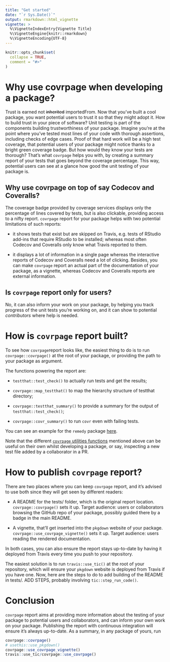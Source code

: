 ```yaml
---
title: "Get started"
date: "`r Sys.Date()`"
output: rmarkdown::html_vignette
vignette: >
  %\VignetteIndexEntry{Vignette Title}
  %\VignetteEngine{knitr::rmarkdown}
  %\VignetteEncoding{UTF-8}
---
```


```r
knitr::opts_chunk$set(
  collapse = TRUE,
  comment = "#>"
)
```

# Why use covrpage when developing a package?

Trust is earned not ~~inherited~~ importedFrom. Now that you've built a cool package, you want potential users to trust it so that they might adopt it. How to build trust in your piece of software? Unit testing is part of the components building trustworthiness of your package. Imagine you're at the point where you've tested most lines of your code with thorough assertions, including checks of edge cases. Proof of that hard work will be a high test coverage, that potential users of your package might notice thanks to a bright green coverage badge. But how would they know your tests are thorough? That's what `covrpage` helps you with, by creating a summary report of your tests that goes beyond the coverage percentage. This way, potential users can see at a glance how good the unit testing of your package is.

## Why use covrpage on top of say Codecov and Coveralls?

The coverage badge provided by coverage services displays only the percentage of lines covered by tests, but is also clickable, providing access to a nifty report. `covrpage` report for your package helps with two potential limitations of such reports:

* it shows tests that exist but are skipped on Travis, e.g. tests of RStudio add-ins that require RStudio to be installed; whereas most often Codecov and Coveralls only know what Travis reported to them.

* it displays a lot of information in a single page whereas the interactive reports of Codecov and Coveralls need a lot of clicking. Besides, you can make `covrpage` report an actual part of the documentation of your package, as a vignette, whereas Codecov and Coveralls reports are external information.

## Is `covrpage` report only for users?

No, it can also inform your work on your package, by helping you track progress of the unit tests you're working on, and it can show to potential _contributors_ where help is needed.

# How is `covrpage` report built?

To see how `covrpage`report looks like, the easiest thing to do is to run `covrpage::covrpage()` at the root of your package, or providing the path to your package as argument. 

The functions powering the report are:

* `testthat::test_check()` to actually run tests and get the results;

* `covrpage::map_testthat()` to map the hierarchy structure of testthat directory;

* `covrpage::testthat_summary()` to provide a summary for the output of `testthat::test_check()`;

* `covrpage::covr_summary()` to run `covr` even with failing tests.

You can see an example for the `remedy` package [here](https://github.com/ThinkR-open/remedy/tree/master/tests#tests-and-coverage). <!-- When it exists point to the vignette explaining how to read and interpret the report. -->

Note that the different [`covrpage` utilities functions](https://yonicd.github.io/covrpage/reference/index.html#section-covrpage-utilities) mentioned above can be useful on their own whilst developing a package, or say, inspecting a new test file added by a collaborator in a PR.


# How to publish `covrpage` report?

There are two places where you can keep `covrpage` report, and it's advised to use both since they will get seen by different readers:

* A README for the tests/ folder, which is the original report location. `covrpage::covrpage()` sets it up. Target audience: users or collaborators browsing the GitHub repo of your package, possibly guided there by a badge in the main README.

* A vignette, that'll get inserted into the `pkgdown` website of your package. `covrpage::use_covrpage_vignette()` sets it up. Target audience: users reading the rendered documentation.

In both cases, you can also ensure the report stays up-to-date by having it deployed from Travis every time you push to your repository.

The easiest solution is to run `travis::use_tic()` at the root of your repository, which will ensure your `pkgdown` website is deployed from Travis if you have one. Now, here are the steps to do to add building of the README in tests/. ADD STEPS, probably involving `tic::step_run_code()`.

<!-- GHE stuff to be written by Jonathan. 

Or point to CI vignette? I think it's better if the guidance can be summarized in a few lines here, except for maybe GHE that could go in an "advanced CI settings" vignette (current CI vignette).-->

# Conclusion

`covrpage` report aims at providing more information about the testing of your package to potential users and collaborators, and can inform your own work on your package. Publishing the report with continuous integration will ensure it's always up-to-date. As a summary, in any package of yours, run <!-- having a summary would be nice. -->

```r
covrpage::covrpage()
# usethis::use_pkgdown()
covrpage::use_covrpage_vignette()
travis::use_tic/covrpage::use_covrpage()
```